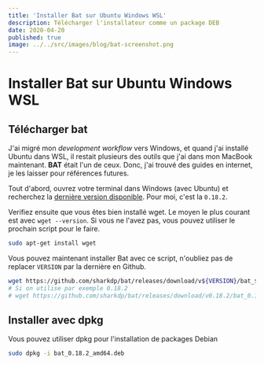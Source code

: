 ```yaml
---
title: 'Installer Bat sur Ubuntu Windows WSL'
description: Télécharger l'installateur comme un package DEB
date: 2020-04-20
published: true
image: ../../src/images/blog/bat-screenshot.png
---
```


# Installer Bat sur Ubuntu Windows WSL

## Télécharger bat

J'ai migré mon _development workflow_ vers Windows, et quand j'ai installé Ubuntu dans WSL, il restait plusieurs des outils que j'ai dans mon MacBook maintenant. **BAT** était l'un de ceux. Donc, j'ai trouvé des guides en internet, je les laisser pour références futures.

Tout d'abord, ouvrez votre terminal dans Windows (avec Ubuntu) et recherchez la [dernière version disponible](https://github.com/sharkdp/bat/releases). Pour moi, c'est la `0.18.2`.

Verifiez ensuite que vous êtes bien installé wget. Le moyen le plus courant est avec `wget --version`. Si vous ne l'avez pas, vous pouvez utiliser le prochain script pour le faire.

```bash
sudo apt-get install wget
```

Vous pouvez maintenant installer Bat avec ce script, n'oubliez pas de replacer `VERSION` par la dernière en Github.

```bash
wget https://github.com/sharkdp/bat/releases/download/v${VERSION}/bat_${VERSION}_amd64.deb
# Si on utilise par exemple 0.18.2
# wget https://github.com/sharkdp/bat/releases/download/v0.18.2/bat_0.18.2_amd64.deb
```

## Installer avec dpkg

Vous pouvez utiliser dpkg pour l'installation de packages Debian

```bash
sudo dpkg -i bat_0.18.2_amd64.deb
```
